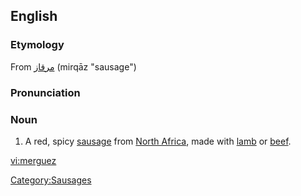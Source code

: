 ==English==
{{wikipedia}}
===Etymology===
From {{Ar.}} [[مرقاز]] (mirqāz "sausage")

===Pronunciation===
{{IPA|/merˈgez/}} 

===Noun===
{{en-noun|-}}

# A red, spicy [[sausage]] from [[North Africa]], made with [[lamb]] or [[beef]].

[[Category:Sausages]]

[[vi:merguez]]